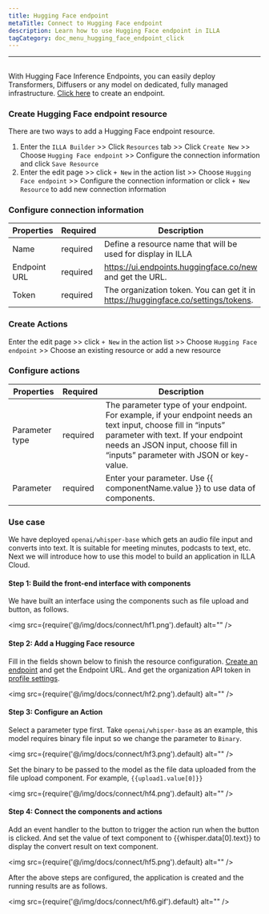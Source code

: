 ```yaml
---
title: Hugging Face endpoint
metaTitle: Connect to Hugging Face endpoint
description: Learn how to use Hugging Face endpoint in ILLA
tagCategory: doc_menu_hugging_face_endpoint_click
---
```

---

## <Heading hidden>Hugging Face endpoint</Heading>

With Hugging Face Inference Endpoints, you can easily deploy Transformers, Diffusers or any model on dedicated, fully managed infrastructure. [Click here](https://ui.endpoints.huggingface.co/new) to create an endpoint. 

### Create Hugging Face endpoint resource

There are two ways to add a Hugging Face endpoint resource. 

1. Enter the `ILLA Builder` >> Click `Resources` tab >> Click `Create New` >> Choose `Hugging Face endpoint` >> Configure the connection information and click `Save Resource`
2. Enter the edit page >> click `+ New` in the action list >> Choose `Hugging Face endpoint` >> Configure the connection information or click `+ New Resource` to add new connection information

### Configure connection information

| Properties | Required | Description |
| --- | --- | --- |
| Name | required | Define a resource name that will be used for display in ILLA |
| Endpoint URL | required |  https://ui.endpoints.huggingface.co/new and get the URL.  |
| Token | required | The organization token. You can get it in https://huggingface.co/settings/tokens.  |

### Create Actions

Enter the edit page >> click `+ New` in the action list >> Choose `Hugging Face endpoint` >> Choose an existing resource or add a new resource

### Configure actions

| Properties | Required | Description |
| --- | --- | --- |
| Parameter type | required | The parameter type of your endpoint. For example, if your endpoint needs an text input, choose fill in “inputs” parameter with text. If your endpoint needs an JSON input, choose fill in “inputs” parameter with JSON or key-value. |
| Parameter | required | Enter your parameter. Use {{ componentName.value }} to use data of components.  |


### Use case

We have deployed `openai/whisper-base` which gets an audio file input and converts into text. It is suitable for meeting minutes, podcasts to text, etc.  Next we will introduce how to use this model to build an application in ILLA Cloud.

#### Step 1: Build the front-end interface with components

We have built an interface using the components such as file upload and button, as follows.

<img src={require('@/img/docs/connect/hf1.png').default} alt="" />

#### Step 2: Add a Hugging Face resource

Fill in the fields shown below to finish the resource configuration. [Create an endpoint](https://ui.endpoints.huggingface.co/new) and get the Endpoint URL. And get the organization API token in [profile settings](https://huggingface.co/settings/tokens). 

<img src={require('@/img/docs/connect/hf2.png').default} alt="" />

#### Step 3: Configure an Action

Select a parameter type first. Take `openai/whisper-base` as an example, this model requires binary file input so we change the parameter to `Binary`.

<img src={require('@/img/docs/connect/hf3.png').default} alt="" />

Set the binary to be passed to the model as the file data uploaded from the file upload component. For example, `{{upload1.value[0]}}`

<img src={require('@/img/docs/connect/hf4.png').default} alt="" />

#### Step 4: Connect the components and actions

Add an event handler to the button to trigger the action run when the button is clicked. And set the value of text component to {{whisper.data[0].text}} to display the convert result on text component. 

<img src={require('@/img/docs/connect/hf5.png').default} alt="" />

After the above steps are configured, the application is created and the running results are as follows.

<img src={require('@/img/docs/connect/hf6.gif').default} alt="" />
